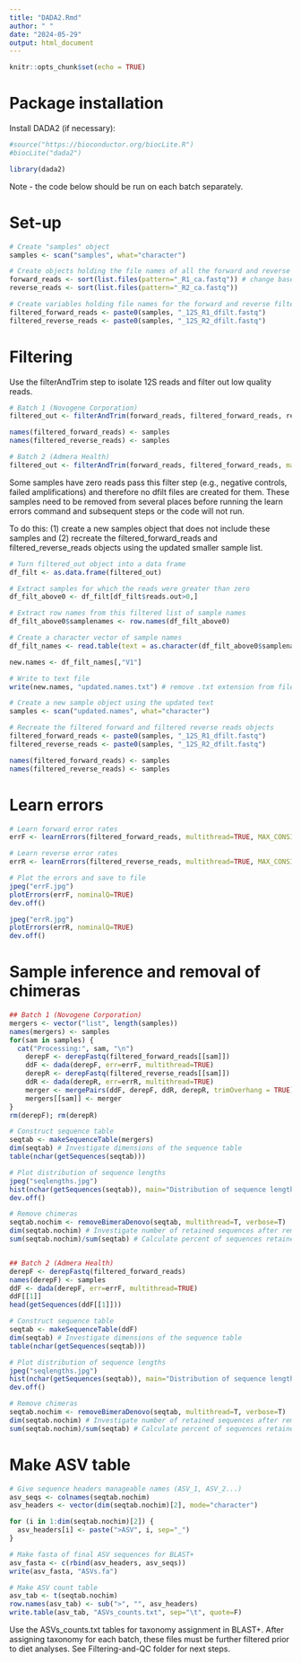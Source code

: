 ```yaml
---
title: "DADA2.Rmd"
author: " "
date: "2024-05-29"
output: html_document
---
```


```r
knitr::opts_chunk$set(echo = TRUE)
```

# Package installation

Install DADA2 (if necessary):
```r
#source("https://bioconductor.org/biocLite.R")
#biocLite("dada2")

library(dada2)
```

Note - the code below should be run on each batch separately.

# Set-up

```r
# Create "samples" object
samples <- scan("samples", what="character")

# Create objects holding the file names of all the forward and reverse reads
forward_reads <- sort(list.files(pattern="_R1_ca.fastq")) # change based on file names
reverse_reads <- sort(list.files(pattern="_R2_ca.fastq"))

# Create variables holding file names for the forward and reverse filtered reads we're going to generate with the next function. 
filtered_forward_reads <- paste0(samples, "_12S_R1_dfilt.fastq")
filtered_reverse_reads <- paste0(samples, "_12S_R2_dfilt.fastq")
```

# Filtering

Use the filterAndTrim step to isolate 12S reads and filter out low quality reads.

```r
# Batch 1 (Novogene Corporation)
filtered_out <- filterAndTrim(forward_reads, filtered_forward_reads, reverse_reads, filtered_reverse_reads, matchIDs = TRUE, maxEE=c(2,2), rm.phix=TRUE, multithread=TRUE, minLen=80, maxLen=110)

names(filtered_forward_reads) <- samples
names(filtered_reverse_reads) <- samples

# Batch 2 (Admera Health)
filtered_out <- filterAndTrim(forward_reads, filtered_forward_reads, maxEE=Inf, rm.phix=TRUE, multithread=TRUE, minLen=78, maxLen=115)
```

Some samples have zero reads pass this filter step (e.g., negative controls, failed amplifications) and therefore no dfilt files are created for them. These samples need to be removed from several places before running the learn errors command and subsequent steps or the code will not run.

To do this: (1) create a new samples object that does not include these samples and (2) recreate the filtered_forward_reads and filtered_reverse_reads objects using the updated smaller sample list.

```r
# Turn filtered_out object into a data frame
df_filt <- as.data.frame(filtered_out)

# Extract samples for which the reads were greater than zero
df_filt_above0 <- df_filt[df_filt$reads.out>0,]

# Extract row names from this filtered list of sample names
df_filt_above0$samplenames <- row.names(df_filt_above0)

# Create a character vector of sample names
df_filt_names <- read.table(text = as.character(df_filt_above0$samplenames), sep="_", stringsAsFactors=FALSE)

new.names <- df_filt_names[,"V1"]

# Write to text file
write(new.names, "updated.names.txt") # remove .txt extension from file name

# Create a new sample object using the updated text
samples <- scan("updated.names", what="character")

# Recreate the filtered forward and filtered reverse reads objects
filtered_forward_reads <- paste0(samples, "_12S_R1_dfilt.fastq")
filtered_reverse_reads <- paste0(samples, "_12S_R2_dfilt.fastq")

names(filtered_forward_reads) <- samples
names(filtered_reverse_reads) <- samples
```

# Learn errors

```r
# Learn forward error rates
errF <- learnErrors(filtered_forward_reads, multithread=TRUE, MAX_CONSIST = 10)

# Learn reverse error rates
errR <- learnErrors(filtered_reverse_reads, multithread=TRUE, MAX_CONSIST = 10)

# Plot the errors and save to file
jpeg("errF.jpg")
plotErrors(errF, nominalQ=TRUE)
dev.off()

jpeg("errR.jpg")
plotErrors(errR, nominalQ=TRUE)
dev.off()
```

# Sample inference and removal of chimeras

```r
## Batch 1 (Novogene Corporation)
mergers <- vector("list", length(samples))
names(mergers) <- samples
for(sam in samples) {
  cat("Processing:", sam, "\n")
    derepF <- derepFastq(filtered_forward_reads[[sam]])
    ddF <- dada(derepF, err=errF, multithread=TRUE)
    derepR <- derepFastq(filtered_reverse_reads[[sam]])
    ddR <- dada(derepR, err=errR, multithread=TRUE)
    merger <- mergePairs(ddF, derepF, ddR, derepR, trimOverhang = TRUE)
    mergers[[sam]] <- merger
}
rm(derepF); rm(derepR) 

# Construct sequence table
seqtab <- makeSequenceTable(mergers)
dim(seqtab) # Investigate dimensions of the sequence table
table(nchar(getSequences(seqtab)))

# Plot distribution of sequence lengths
jpeg("seqlengths.jpg")
hist(nchar(getSequences(seqtab)), main="Distribution of sequence lengths")
dev.off()

# Remove chimeras
seqtab.nochim <- removeBimeraDenovo(seqtab, multithread=T, verbose=T)
dim(seqtab.nochim) # Investigate number of retained sequences after removing chimeras
sum(seqtab.nochim)/sum(seqtab) # Calculate percent of sequences retained


## Batch 2 (Admera Health)
derepF <- derepFastq(filtered_forward_reads)
names(derepF) <- samples
ddF <- dada(derepF, err=errF, multithread=TRUE)
ddF[[1]]
head(getSequences(ddF[[1]]))

# Construct sequence table
seqtab <- makeSequenceTable(ddF)
dim(seqtab) # Investigate dimensions of the sequence table
table(nchar(getSequences(seqtab)))

# Plot distribution of sequence lengths
jpeg("seqlengths.jpg")
hist(nchar(getSequences(seqtab)), main="Distribution of sequence lengths")
dev.off()

# Remove chimeras
seqtab.nochim <- removeBimeraDenovo(seqtab, multithread=T, verbose=T)
dim(seqtab.nochim) # Investigate number of retained sequences after removing chimeras
sum(seqtab.nochim)/sum(seqtab) # Calculate percent of sequences retained
```

# Make ASV table

```r
# Give sequence headers manageable names (ASV_1, ASV_2...)
asv_seqs <- colnames(seqtab.nochim)
asv_headers <- vector(dim(seqtab.nochim)[2], mode="character")

for (i in 1:dim(seqtab.nochim)[2]) {
  asv_headers[i] <- paste(">ASV", i, sep="_")
}

# Make fasta of final ASV sequences for BLAST+
asv_fasta <- c(rbind(asv_headers, asv_seqs))
write(asv_fasta, "ASVs.fa")

# Make ASV count table
asv_tab <- t(seqtab.nochim)
row.names(asv_tab) <- sub(">", "", asv_headers)
write.table(asv_tab, "ASVs_counts.txt", sep="\t", quote=F)
```

Use the ASVs_counts.txt tables for taxonomy assignment in BLAST+. After assigning taxonomy for each batch, these files must be further filtered prior to diet analyses. See Filtering-and-QC folder for next steps.
